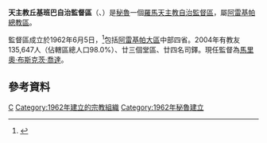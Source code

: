 {{Infobox Roman Catholic diocese
|Roman Catholic Diocese of = 天主教丘基班巴自治監督區
|Latin name of diocese = Praelatura Territorialis Chuquibambensis
|image =
|caption = 
|location = [[秘魯|秘魯]]
|territory = [[阿雷基帕大區|阿雷基帕大區]]中部四省
|population = 135,647
|rite = 拉丁禮
|patron = 
|province = 阿雷基帕
|established = 1962年
|cathedral = 聖伯多祿主教座堂
|副主教座堂 =
|leadership = 監督
|website =
|教宗 =
|metropolitan =
|ordinary = 馬里奧·布斯克茨·喬達
|coadjutor bishop = 
|emeritus = 
}}
'''天主教丘基班巴自治監督區'''（{{lang-la|Praelatura Territorialis Chuquibambensis}}、{{lang-es|Prelatura Territorial de Chuquibamba}}）是[[秘魯|秘魯]]一個[[羅馬天主教|羅馬天主教]][[自治監督區|自治監督區]]，屬[[天主教阿雷基帕總教區|阿雷基帕總教區]]。

監督區成立於1962年6月5日，<ref>{{cite journal
|journal=[[宗座公報|宗座公報]]
|publisher=梵蒂岡出版社
|date=1963年
|volume=55
|title=''Christi caritas''
|page=384
|url=http://www.vatican.va/archive/aas/documents/AAS%2055%20%5B1963%5D%20-%20ocr.pdf
|access-date=2013-06-23
|archive-date=2010-03-27
|archive-url=https://web.archive.org/web/20100327072014/http://www.vatican.va/archive/aas/documents/AAS%2055%20%5B1963%5D%20-%20ocr.pdf
|dead-url=no
}}</ref>包括[[阿雷基帕大區|阿雷基帕大區]]中部四省。2004年有教友135,647人（佔轄區總人口98.0%）、廿三個堂區、廿四名司鐸。現任監督為[[馬里奧·布斯克茨·喬達|馬里奧·布斯克茨·喬達]]。

==參考資料==
{{reflist}}

{{秘魯天主教教區}}

{{DEFAULTSORT:Praelatura Territorialis Chuquibambensis}}
[[Category:秘魯天主教自治監督區|C]]
[[Category:1962年建立的宗教組織|Category:1962年建立的宗教組織]]
[[Category:1962年秘魯建立|Category:1962年秘魯建立]]